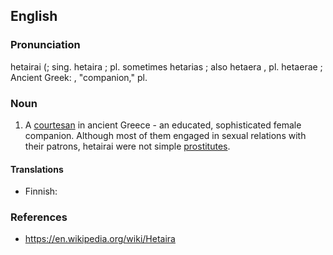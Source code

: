 ==English==

===Pronunciation===
hetairai ({{IPA|/hɪˈtaɪraɪ/|lang=en}}; sing. hetaira {{IPA|/hɪˈtaɪrə/|lang=en}}; pl. sometimes hetarias {{IPA|/hɪˈtaɪrəs/|lang=en}}; also hetaera {{IPA|/hɪˈtɪrə/|lang=en}}, pl. hetaerae {{IPA|/hɪˈtɪriː/|lang=en}}; Ancient Greek: {{grc-IPA|w=ἑταίρα}}, "companion," pl. {{grc-IPA|w=ἑταῖραι}}

===Noun===
{{en-noun|hetairai}}

# A [[courtesan]] in ancient Greece - an educated, sophisticated female companion. Although most of them engaged in sexual relations with their patrons, hetairai were not simple [[prostitute|prostitutes]].

====Translations====
{{trans-top|courtesan}}
* Finnish: {{t|fi|hetaira}}
{{trans-mid}}
{{trans-bottom}}

===References===

* https://en.wikipedia.org/wiki/Hetaira